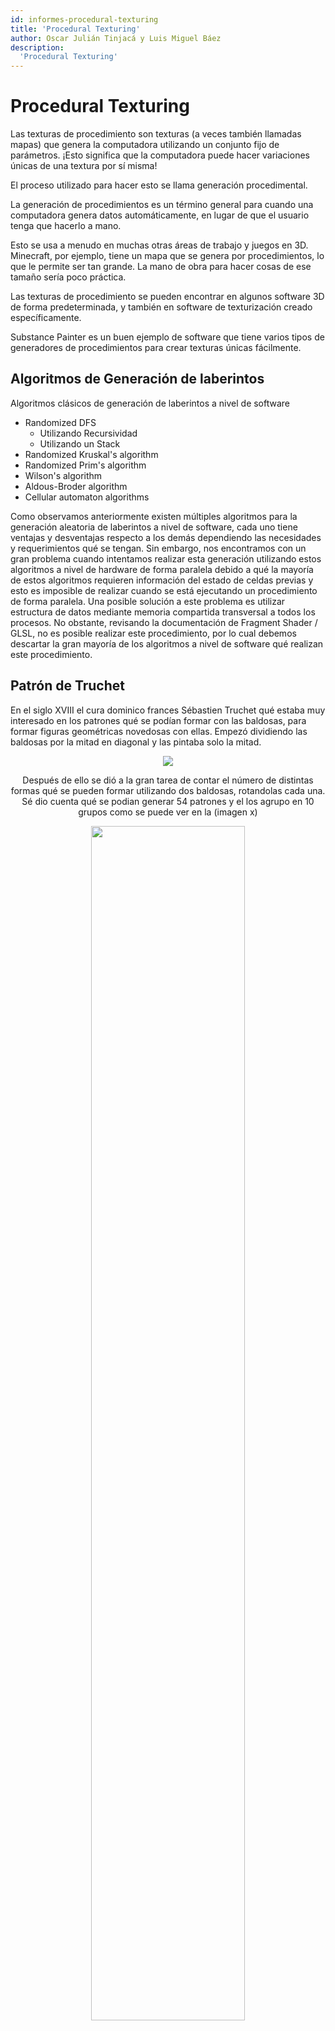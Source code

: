 ```yaml
---
id: informes-procedural-texturing
title: 'Procedural Texturing'
author: Oscar Julián Tinjacá y Luis Miguel Báez
description:
  'Procedural Texturing'
---
```

# Procedural Texturing

Las texturas de procedimiento son texturas (a veces también llamadas mapas) que genera la computadora utilizando un conjunto fijo de parámetros. ¡Esto significa que la computadora puede hacer variaciones únicas de una textura por sí misma!

El proceso utilizado para hacer esto se llama generación procedimental.

La generación de procedimientos es un término general para cuando una computadora genera datos automáticamente, en lugar de que el usuario tenga que hacerlo a mano.

Esto se usa a menudo en muchas otras áreas de trabajo y juegos en 3D. Minecraft, por ejemplo, tiene un mapa que se genera por procedimientos, lo que le permite ser tan grande. La mano de obra para hacer cosas de ese tamaño sería poco práctica.

Las texturas de procedimiento se pueden encontrar en algunos software 3D de forma predeterminada, y también en software de texturización creado específicamente.

Substance Painter es un buen ejemplo de software que tiene varios tipos de generadores de procedimientos para crear texturas únicas fácilmente.

## Algoritmos de Generación de laberintos

Algoritmos clásicos de generación de laberintos a nivel de software

* Randomized DFS
  * Utilizando Recursividad
  * Utilizando un Stack
* Randomized Kruskal's algorithm
* Randomized Prim's algorithm
* Wilson's algorithm
* Aldous-Broder algorithm
* Cellular automaton algorithms

Como observamos anteriormente existen múltiples algoritmos para la generación aleatoria de laberintos a nivel de software, cada uno tiene ventajas y desventajas respecto a los demás dependiendo las necesidades y requerimientos qué se tengan. Sin embargo, nos encontramos con un gran problema cuando intentamos realizar esta generación utilizando estos algoritmos a nivel de hardware de forma paralela debido a qué la mayoría de estos algoritmos requieren información del estado de celdas previas y esto es imposible de realizar cuando se está ejecutando un procedimiento de forma paralela. Una posible solución a este problema es utilizar estructura de datos  mediante memoria compartida transversal a todos los procesos. No obstante, revisando la documentación de Fragment Shader / GLSL, no es posible realizar este procedimiento, por lo cual debemos descartar la gran mayoría de los algoritmos a nivel de software qué realizan este procedimiento.

## Patrón de Truchet

En el siglo XVIII el cura dominico frances Sébastien Truchet qué estaba muy interesado en los patrones qué se podían formar con las baldosas, para formar figuras geométricas novedosas con ellas. Empezó dividiendo las baldosas por la mitad en diagonal y las pintaba solo la mitad.

<center>
  <img src="http://localhost:8000/img/Baldosa-de-Truchet.png" />
</ center>

Después de ello se dió a la gran tarea de contar el número de distintas formas qué se pueden formar utilizando dos baldosas, rotandolas cada una. Sé dio cuenta qué se podian generar 54 patrones y el los agrupo en 10 grupos como se puede ver en la (imagen x)

<center>
  <img src="http://localhost:8000/img/Truchet-Table.png" width="70%" height="70%" />
</ center>

El número posible de combinaciones es muy grande y muchas de ellas tienen algún tipo de simetría qué puede ser interesante observar, como lo realizó Truchet  en la siguiente imagen:

<center>
  <img src="http://localhost:8000/img/Truchet-Figure.png" width="70%" height="70%" />
</ center>

Casi 300 Años después el ingeniero metalúrgico Cyril Stanley Smith en un proyecto como profesor de la universidad escribió un artículo científico relacionado y en continuación al trabajo de Truchet relacionándolos con los efectos de la materia y introduciendo de la misma forma unos diseños sencillos pero interesantes qué se combinan entre sí, consiguiendo un entramado de zonas abiertas y cerradas similares a un laberinto como lo puede ver a continuación:

<center>
  <img src="http://localhost:8000/img/Tile-1.png" />
</ center>

<center>
  <img src="http://localhost:8000/img/Maze.png" />
</ center>

Únicamente cambiando el diseño de una baldosa, se pueden formar laberintos geométricamente diferentes como se puede observar en la imagen de abajo. 

<center>
  <img src="http://localhost:8000/img/Tile-Square.png" />
</ center>

<center>
  <img src="http://localhost:8000/img/Maze-Square.png" />
</ center>

Así mismo, cambiando la baldosa utilizando una, dos y más líneas diagonales y circulares, se pueden conseguir muchas figuras geométricas con geometrías complejas pero estéticamente interesantes.

<center>
  <img src="http://localhost:8000/img/Types.png" />
</ center>

A continuación se encuentra la implementación de los Patrones de Truchet en p5.js y Fragment Shader, para la generación de laberintos aleatorios utilizando diferentes baldosas:

<center>
  <div id="ProceduralTexturing"></div>
</ center>

<Spoiler title="P5.js">
```java
let sh, u_time;
let button;
let options;
let u_option;

const mapping = { "square":   0, "circle":   1, "triangle": 2 };

const SIDE = 430;
const PADDING = SIDE / 4;

let u_seed;

function preload(){
  sh = readShader("http://localhost:8000/js/proceduralTexturing/ProceduralTexturing.frag")
}

function setup() {
  createCanvas(SIDE, SIDE, WEBGL)
  u_time = createSlider(95, 100, 96, 1);
  u_time.position(10, 25);
  button = createButton("randomly generate");
  button.mousePressed(changeBG);
  u_seed = random(1, 30);
  
  options = createSelect();
  options.position(10, 10);
  options.option("square");   // square:   0
  options.option("circle");   // circle:   1
  options.option("triangle"); // triangle: 2
  options.selected("square");
  u_option = "square";
  
  options.changed(changeOptions);
  
  sh.setUniform("u_option", mapping[u_option]);
}

function draw() {
  background(0);
  shader(sh);
  
  sh.setUniform("u_time", u_time.value());
  sh.setUniform("u_resolution", [width, height]);
  sh.setUniform("u_seed", u_seed);
  
  rect(-width + PADDING, -height + PADDING, width + PADDING, height + PADDING);
}

function changeBG() {
  u_seed = random(1, 30);
  sh.setUniform("u_seed", u_seed);
}

function changeOptions() {
  u_option = options.value();
  sh.setUniform("u_option", mapping[u_option]);
}
```
</ Spoiler>


<Spoiler title="Fragment Shader">
```java
// Procedural Texturing using Truchet Pattern

#ifdef GL_ES
precision mediump float;
#endif

uniform vec2 u_resolution;
uniform float u_time;
uniform float u_seed;
uniform int u_option;

float random(in vec2 coord) {
    return fract(sin(dot(coord.xy, vec2(12.9898,78.233)))* 43758.5453123*u_seed);
}

vec2 truchetPattern(in vec2 pos, in float index){
    index = fract(((index-0.5)*2.0));
    if (index > 0.75) {
        pos = vec2(1.0) - pos;
    } else if (index > 0.5) {
        pos = vec2(1.0-pos.x, pos.y);
    } else if (index > 0.25) {
        pos = 1.0-vec2(1.0-pos.x, pos.y);
    }
    return pos;
}

void main() {
    vec2 st = gl_FragCoord.xy/u_resolution.xy;
    st *= 10.0;
    st = (st - vec2(5.0)) * (abs(sin(u_time * 0.2)) * 5.0);

    vec2 ipos = floor(st);  // integer
    vec2 fpos = fract(st);  // fraction

    vec2 tile = truchetPattern(fpos, random(ipos));

    float color = 0.0;

    if(u_option == 1) { // Circles
        color = (
            (
                step(length(tile), 0.6) -
                step(length(tile), 0.4)
            ) +
            (
                step(length(tile - vec2(1.0)), 0.6) -
                step(length(tile - vec2(1.0)), 0.4)
            )
        );
    } else if(u_option == 2) { // Truchet (2 triangles)
        color = step(tile.x, tile.y);
    } else { // Maze
        color = smoothstep(tile.x - 0.3, tile.x, tile.y) - smoothstep(tile.x, tile.x + 0.3, tile.y);
    }
    gl_FragColor = vec4(vec3(color), 1.0);
}
```
</ Spoiler>

<center>
  <iframe srcDoc="
    <html>
      <head>
        <script src=https://cdnjs.cloudflare.com/ajax/libs/p5.js/1.4.1/p5.min.js></script>
        <script src=https://cdn.jsdelivr.net/gh/VisualComputing/p5.treegl/p5.treegl.js></script> 
        <script src='http://localhost:8000/js/proceduralTexturing/sketch.js'></script>
      </head>
      <body>
      </body>
    </html>"
    width="625px" height="475px">
  </iframe>
</center>

<Resources title="References">
  <Resource source="Concept Art Empire" url="https://conceptartempire.com/procedural-textures-maps" title="What are Procedural Textures (Procedural Maps)?">
    Thomas Denham
  </Resource>
  <Resource source="Hacker Ludico Blog Spot" url="https://hackerludico.blogspot.com/2017/06/una-simple-baldosa-i.html" title="UNA SIMPLE BALDOSA (I)">
    Chuso Jar
  </Resource>
  <Resource source="The Book of Shaders" url="https://thebookofshaders.com/10/" title="Generative Designs">
    Patricio Gonzalez Vivo & Jen Lowe
  </Resource>
</Resources>
